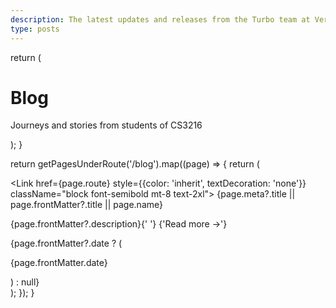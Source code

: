 ```yaml
---
description: The latest updates and releases from the Turbo team at Vercel.
type: posts
---
```



  return (
    <div className="max-w-screen-lg mx-auto pt-4 pb-8 mb-16 border-b border-gray-400 border-opacity-20">
      <h1>
        <span className="font-bold leading-tight lg:text-5xl">Blog</span>
      </h1>
      <p className="text-gray-500 dark:text-gray-400 font-space-grotesk">
        Journeys and stories from students of CS3216
      </p>
    </div>
  );
}

  return getPagesUnderRoute('/blog').map((page) => {
    return (
      <div key={page.route} className="mb-10">
        <Link
          href={page.route}
          style={{color: 'inherit', textDecoration: 'none'}}
          className="block font-semibold mt-8 text-2xl">
          {page.meta?.title || page.frontMatter?.title || page.name}
        </Link>
        <p className="mt-2 text-gray-700 dark:text-gray-300">
          {page.frontMatter?.description}{' '}
          <span className="inline-block">
            <Link className="text-green-500" href={page.route}>
              {'Read more →'}
            </Link>
          </span>
        </p>
        {page.frontMatter?.date ? (
          <p className="text-gray-600 dark:text-gray-400 text-sm mt-2">
            {page.frontMatter.date}
          </p>
        ) : null}
      </div>
    );
  });
}

<BlogHeader />
<BlogIndex />
